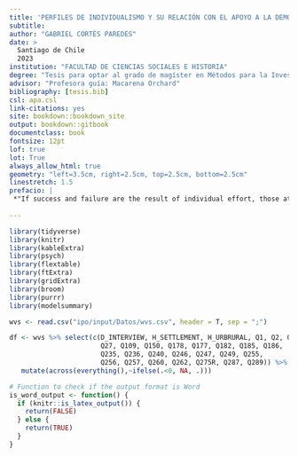 ```yaml
---
title: 'PERFILES DE INDIVIDUALISMO Y SU RELACIÓN CON EL APOYO A LA DEMOCRACIA DELEGATIVA EN LA SOCIEDAD CHILENA'
subtitle:
author: "GABRIEL CORTÉS PAREDES"
date: >
  Santiago de Chile
  2023
institution: "FACULTAD DE CIENCIAS SOCIALES E HISTORIA"
degree: "Tesis para optar al grado de magíster en Métodos para la Investigación Social"
advisor: "Profesora guía: Macarena Orchard"
bibliography: [tesis.bib]
csl: apa.csl
link-citations: yes
site: bookdown::bookdown_site
output: bookdown::gitbook
documentclass: book
fontsize: 12pt
lof: true
lot: True
always_allow_html: true
geometry: "left=3.5cm, right=2.5cm, top=2.5cm, bottom=2.5cm"
linestretch: 1.5
prefacio: |
 *"If success and failure are the result of individual effort, those at the top can hardly be blamed -- unless, of course, they are politician"* (Bellah et al, 1996,   p.xv)
 
---
```


```r
library(tidyverse)
library(knitr)
library(kableExtra)
library(psych)
library(flextable)
library(ftExtra)
library(gridExtra)
library(broom)
library(purrr)
library(modelsummary)

wvs <- read.csv("ipo/input/Datos/wvs.csv", header = T, sep = ";")

df <- wvs %>% select(c(D_INTERVIEW, H_SETTLEMENT, H_URBRURAL, Q1, Q2, Q8, Q11, Q14,
                       Q27, Q109, Q150, Q178, Q177, Q182, Q185, Q186,
                       Q235, Q236, Q240, Q246, Q247, Q249, Q255,
                       Q256, Q257, Q260, Q262, Q275R, Q287, Q289)) %>%
   mutate(across(everything(),~ifelse(.<0, NA, .)))

# Function to check if the output format is Word
is_word_output <- function() {
  if (knitr::is_latex_output()) {
    return(FALSE)
  } else {
    return(TRUE)
  }
}
```


